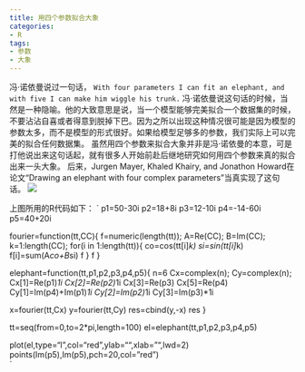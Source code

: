 ```yaml
---
title: 用四个参数拟合大象
categories:
- R
tags:
- 参数
- 大象
---
```


冯·诺依曼说过一句话，
`
With four parameters I can fit an elephant, and with five I can make him wiggle his trunk.
`
冯·诺依曼说这句话的时候，当然是一种隐喻。他的大致意思是说，当一个模型能够完美拟合一个数据集的时候，不要沾沾自喜或者得意到脱掉下巴。因为之所以出现这种情况很可能是因为模型的参数太多，而不是模型的形式很好。如果给模型足够多的参数，我们实际上可以完美的拟合任何数据集。
虽然用四个参数来拟合大象并非是冯·诺依曼的本意，可是打他说出来这句话起，就有很多人开始前赴后继地研究如何用四个参数来真的拟合出来一头大象。
后来，Jurgen Mayer, Khaled Khairy, and Jonathon Howard在论文“Drawing an elephant with four complex parameters”当真实现了这句话。
[![](http://yishuo.org/wp-content/uploads/2011/06/elephant.png)](http://yishuo.org/wp-content/uploads/2011/06/elephant.png)

上图所用的R代码如下：
`
p1=50-30i
p2=18+8i
p3=12-10i
p4=-14-60i
p5=40+20i

fourier=function(tt,CC){
f=numeric(length(tt));
A=Re(CC);
B=Im(CC);
k=1:length(CC);
for(i in 1:length(tt)){
co=cos(tt[i]*k)
si=sin(tt[i]*k)
f[i]=sum(A*co+B*si)
f
}
f
}

elephant=function(tt,p1,p2,p3,p4,p5){
n=6
Cx=complex(n);
Cy=complex(n);
Cx[1]=Re(p1)*1i
Cx[2]=Re(p2)*1i
Cx[3]=Re(p3)
Cx[5]=Re(p4)
Cy[1]=Im(p4)+Im(p1)*1i
Cy[2]=Im(p2)*1i
Cy[3]=Im(p3)*1i

x=fourier(tt,Cx)
y=fourier(tt,Cy)
res=cbind(y,-x)
res
}

tt=seq(from=0,to=2*pi,length=100)
el=elephant(tt,p1,p2,p3,p4,p5)

plot(el,type="l",col="red",ylab="",xlab="",lwd=2)
points(Im(p5),Im(p5),pch=20,col="red")  
`

